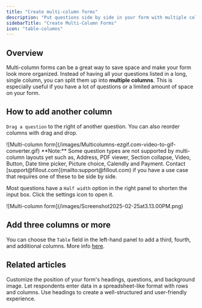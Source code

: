 ```yaml
---
title: "Create multi-column forms"
description: "Put questions side by side in your form with multiple columns."
sidebarTitle: "Create Multi-Column Forms"
icon: "table-columns"
---
```


## Overview

Multi-column forms can be a great way to save space and make your form look more organized. Instead of having all your questions listed in a long, single column, you can split them up into **multiple columns**. This is especially useful if you have a lot of questions or a limited amount of space on your form.

## How to add another column

`Drag a question` to the right of another question. You can also reorder columns with drag and drop.

<Frame>
  ![Multi-column form](/images/Multicolumns-ezgif.com-video-to-gif-converter.gif)
</Frame>

<Note>
  **Note:** Some question types are not supported by multi-column layouts yet such as, Address, PDF viewer, Section collapse, Video, Button, Date time picker, Picture choice, Calendly and Payment. Contact [support@fillout.com](mailto:support@fillout.com) if you have a use case that requires one of these to be side by side.
</Note>

Most questions have a `Half width` option in the right panel to shorten the input box. Click the settings icon to open it.

<Frame style={{ width: '576px' , height: '99px' }}>
  ![Multi-column form](/images/Screenshot2025-02-25at3.13.00PM.png)
</Frame>

## Add three columns or more

You can choose the `Table` field in the left-hand panel to add a third, fourth, and additional columns. More info [here](/table).

## Related articles

<CardGroup cols={3}>
  <Card title="Page layout" icon="rectangles-mixed" iconType="regular" color="#FFC738" href="/layout">
    Customize the position of your form's headings, questions, and background image.
  </Card>
  <Card title="Add a table" icon="table-cells" iconType="regular" color="#FFC738" href="/table">
    Let respondents enter data in a spreadsheet-like format with rows and columns.
  </Card>
  <Card title="Add headings" icon="heading" iconType="regular" color="#FFC738" href="/heading">
    Use headings to create a well-structured and user-friendly experience.
  </Card>
</CardGroup>
